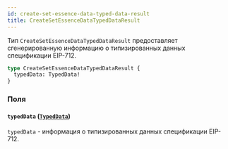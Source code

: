 ```yaml
---
id: create-set-essence-data-typed-data-result
title: CreateSetEssenceDataTypedDataResult
---
```



Тип `CreateSetEssenceDataTypedDataResult` предоставляет сгенерированную информацию о типизированных данных спецификации EIP-712.

```graphql
type CreateSetEssenceDataTypedDataResult {
  typedData: TypedData!
}
```


### Поля

#### `typedData` ([`TypedData`](/reference/objects/typed-data))

`typedData` - информация о типизированных данных спецификации EIP-712.




